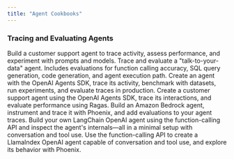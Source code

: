 ```yaml
---
title: "Agent Cookbooks"
---
```


### Tracing and Evaluating Agents

<CardGroup cols={2}>
<Card img="/images/84aba374-image.avif" title="Agents Cookbook" href="https://colab.research.google.com/github/Arize-ai/phoenix/blob/main/tutorials/evals/evaluate_agent.ipynb">
Build a customer support agent to trace activity, assess performance, and experiment with prompts and models.
</Card>
<Card img="/images/44ed2869-image.jpeg" title="Evaluate an Agent" href="https://colab.research.google.com/github/Arize-ai/phoenix/blob/main/tutorials/evals/openai_agents_cookbook.ipynb">
Trace and evaluate a "talk-to-your-data" agent. Includes evaluations for function calling accuracy, SQL query generation, code generation, and agent execution path.
</Card>
<Card img="/images/bb54461e-image.avif" title="OpenAI Agents SDK Cookbook" href="https://colab.research.google.com/github/Arize-ai/phoenix/blob/99b73023563068ca13aa7dcfb100b1ce824bacc7/tutorials/integrations/ragas_agents_cookbook_phoenix.ipynb#L13">
Create an agent with the OpenAI Agents SDK, trace its activity, benchmark with datasets, run experiments, and evaluate traces in production.
</Card>
<Card img="/images/754b2f8c-image.jpeg" title="Evaluating Agents with Ragas" href="https://colab.research.google.com/github/Arize-ai/phoenix/blob/3e717b97a73f4fa0fb2f2ca1cd3d2911497a65c8/tutorials/integrations/amazon_bedrock_agents_tracing_and_evals.ipynb#L28">
Create a customer support agent using the OpenAI Agents SDK, trace its interactions, and evaluate performance using Ragas.
</Card>
<Card img="/images/ea8cbfa0-image.jpeg" title="Tracing and Evaluating Amazon Bedrock Agents" href="https://colab.research.google.com/github/Arize-ai/phoenix/blob/main/tutorials/tracing/langchain_agent_tracing_tutorial.ipynb">
Build an Amazon Bedrock agent, instrument and trace it with Phoenix, and add evaluations to your agent traces.
</Card>
<Card img="/images/a56e63f3-image.avif" title="Tracing and Evaluating a LangChain OpenAI Agent" href="https://colab.research.google.com/github/Arize-ai/phoenix/blob/main/tutorials/tracing/llama_index_openai_agent_tracing_tutorial.ipynb">
Build your own LangChain OpenAI agent using the function-calling API and inspect the agent's internals—all in a minimal setup with conversation and tool use.
</Card>
<Card img="/images/6402d6b5-image.avif" title="Tracing and Evaluating a LlamaIndex OpenAI Agent" href="https://colab.research.google.com/github/Arize-ai/phoenix/blob/main/tutorials/tracing/llama_index_openai_agent_tracing_tutorial.ipynb">
Use the function-calling API to create a LlamaIndex OpenAI agent capable of conversation and tool use, and explore its behavior with Phoenix.
</Card>
</CardGroup>
